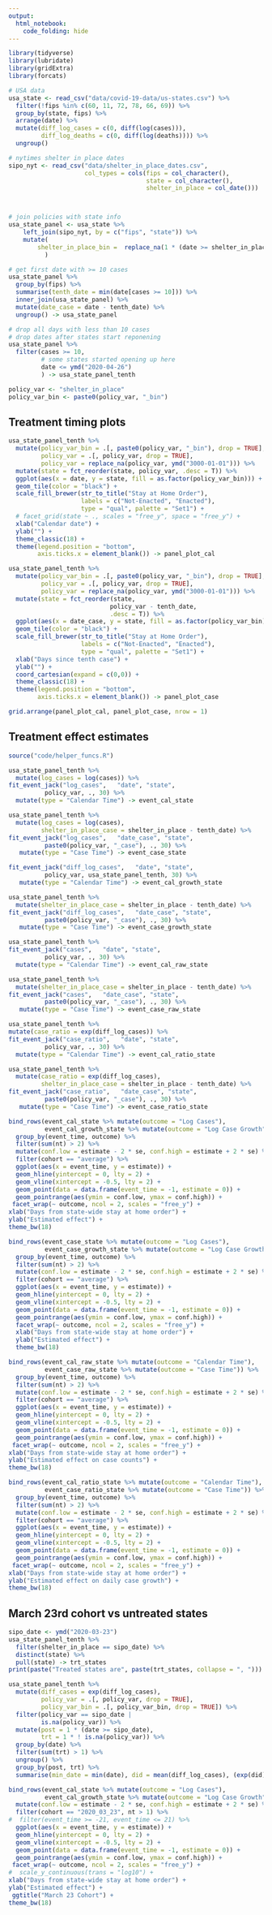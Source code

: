```yaml
---
output:
  html_notebook:
    code_folding: hide
---
```


```r
library(tidyverse)
library(lubridate)
library(gridExtra)
library(forcats)
```

```r
# USA data
usa_state <- read_csv("data/covid-19-data/us-states.csv") %>%
  filter(!fips %in% c(60, 11, 72, 78, 66, 69)) %>%
  group_by(state, fips) %>%
  arrange(date) %>%
  mutate(diff_log_cases = c(0, diff(log(cases))),
         diff_log_deaths = c(0, diff(log(deaths)))) %>%
  ungroup()

# nytimes shelter in place dates
sipo_nyt <- read_csv("data/shelter_in_place_dates.csv",
                     col_types = cols(fips = col_character(),
                                      state = col_character(),
                                      shelter_in_place = col_date()))



# join policies with state info
usa_state_panel <- usa_state %>% 
    left_join(sipo_nyt, by = c("fips", "state")) %>%
    mutate(
        shelter_in_place_bin =  replace_na(1 * (date >= shelter_in_place), 0)
          )

# get first date with >= 10 cases
usa_state_panel %>%
  group_by(fips) %>%
  summarise(tenth_date = min(date[cases >= 10])) %>%
  inner_join(usa_state_panel) %>%
  mutate(date_case = date - tenth_date) %>%
  ungroup() -> usa_state_panel

# drop all days with less than 10 cases
# drop dates after states start reponening
usa_state_panel %>%
  filter(cases >= 10,
         # some states started opening up here
         date <= ymd("2020-04-26") 
         ) -> usa_state_panel_tenth

policy_var <- "shelter_in_place"
policy_var_bin <- paste0(policy_var, "_bin")
```

## Treatment timing plots

```r

usa_state_panel_tenth %>%
  mutate(policy_var_bin = .[, paste0(policy_var, "_bin"), drop = TRUE],
         policy_var = .[, policy_var, drop = TRUE],
         policy_var = replace_na(policy_var, ymd("3000-01-01"))) %>%
  mutate(state = fct_reorder(state, policy_var, .desc = T)) %>%
  ggplot(aes(x = date, y = state, fill = as.factor(policy_var_bin))) +
  geom_tile(color = "black") + 
  scale_fill_brewer(str_to_title("Stay at Home Order"), 
                    labels = c("Not-Enacted", "Enacted"),
                    type = "qual", palette = "Set1") +
  # facet_grid(state ~ ., scales = "free_y", space = "free_y") +
  xlab("Calendar date") +
  ylab("") +
  theme_classic(18) +
  theme(legend.position = "bottom",
        axis.ticks.x = element_blank()) -> panel_plot_cal

```

```r
usa_state_panel_tenth %>%
  mutate(policy_var_bin = .[, paste0(policy_var, "_bin"), drop = TRUE],
         policy_var = .[, policy_var, drop = TRUE],
         policy_var = replace_na(policy_var, ymd("3000-01-01"))) %>%
  mutate(state = fct_reorder(state, 
                            policy_var - tenth_date, 
                            .desc = T)) %>%
  ggplot(aes(x = date_case, y = state, fill = as.factor(policy_var_bin))) +
  geom_tile(color = "black") + 
  scale_fill_brewer(str_to_title("Stay at Home Order"), 
                    labels = c("Not-Enacted", "Enacted"),
                    type = "qual", palette = "Set1") +
  xlab("Days since tenth case") +
  ylab("") +
  coord_cartesian(expand = c(0,0)) +
  theme_classic(18) +
  theme(legend.position = "bottom",
        axis.ticks.x = element_blank()) -> panel_plot_case
```

```r
grid.arrange(panel_plot_cal, panel_plot_case, nrow = 1)
```


## Treatment effect estimates

```r
source("code/helper_funcs.R")

usa_state_panel_tenth %>%
  mutate(log_cases = log(cases)) %>%
fit_event_jack("log_cases",   "date", "state",
          policy_var, ., 30) %>%
  mutate(type = "Calendar Time") -> event_cal_state

usa_state_panel_tenth %>% 
  mutate(log_cases = log(cases),
         shelter_in_place_case = shelter_in_place - tenth_date) %>%
fit_event_jack("log_cases",   "date_case", "state",
          paste0(policy_var, "_case"), ., 30) %>%
   mutate(type = "Case Time") -> event_case_state

fit_event_jack("diff_log_cases",   "date", "state",
          policy_var, usa_state_panel_tenth, 30) %>%
   mutate(type = "Calendar Time") -> event_cal_growth_state

usa_state_panel_tenth %>% 
  mutate(shelter_in_place_case = shelter_in_place - tenth_date) %>%
fit_event_jack("diff_log_cases",   "date_case", "state",
          paste0(policy_var, "_case"), ., 30) %>%
   mutate(type = "Case Time") -> event_case_growth_state

```

```r
usa_state_panel_tenth %>%
fit_event_jack("cases",   "date", "state",
          policy_var, ., 30) %>%
  mutate(type = "Calendar Time") -> event_cal_raw_state

usa_state_panel_tenth %>% 
  mutate(shelter_in_place_case = shelter_in_place - tenth_date) %>%
fit_event_jack("cases",   "date_case", "state",
          paste0(policy_var, "_case"), ., 30) %>%
   mutate(type = "Case Time") -> event_case_raw_state
```

```r
usa_state_panel_tenth %>%
mutate(case_ratio = exp(diff_log_cases)) %>%
fit_event_jack("case_ratio",   "date", "state",
          policy_var, ., 30) %>%
  mutate(type = "Calendar Time") -> event_cal_ratio_state

usa_state_panel_tenth %>% 
  mutate(case_ratio = exp(diff_log_cases),
         shelter_in_place_case = shelter_in_place - tenth_date) %>%
fit_event_jack("case_ratio",   "date_case", "state",
          paste0(policy_var, "_case"), ., 30) %>%
   mutate(type = "Case Time") -> event_case_ratio_state
```

```r
bind_rows(event_cal_state %>% mutate(outcome = "Log Cases"),
          event_cal_growth_state %>% mutate(outcome = "Log Case Growth")) %>%
  group_by(event_time, outcome) %>%
  filter(sum(nt) > 2) %>%
  mutate(conf.low = estimate - 2 * se, conf.high = estimate + 2 * se) %>%
  filter(cohort == "average") %>%
  ggplot(aes(x = event_time, y = estimate)) +
  geom_hline(yintercept = 0, lty = 2) +
  geom_vline(xintercept = -0.5, lty = 2) +
  geom_point(data = data.frame(event_time = -1, estimate = 0)) +
  geom_pointrange(aes(ymin = conf.low, ymax = conf.high)) +
 facet_wrap(~ outcome, ncol = 2, scales = "free_y") +
xlab("Days from state-wide stay at home order") +
ylab("Estimated effect") +
theme_bw(18)
```

```r
bind_rows(event_case_state %>% mutate(outcome = "Log Cases"),
          event_case_growth_state %>% mutate(outcome = "Log Case Growth")) %>%
  group_by(event_time, outcome) %>%
  filter(sum(nt) > 2) %>%
  mutate(conf.low = estimate - 2 * se, conf.high = estimate + 2 * se) %>%
  filter(cohort == "average") %>%
  ggplot(aes(x = event_time, y = estimate)) +
  geom_hline(yintercept = 0, lty = 2) +
  geom_vline(xintercept = -0.5, lty = 2) +
  geom_point(data = data.frame(event_time = -1, estimate = 0)) +
  geom_pointrange(aes(ymin = conf.low, ymax = conf.high)) +
  facet_wrap(~ outcome, ncol = 2, scales = "free_y") +
  xlab("Days from state-wide stay at home order") +
  ylab("Estimated effect") +
  theme_bw(18)

```


```r
bind_rows(event_cal_raw_state %>% mutate(outcome = "Calendar Time"),
          event_case_raw_state %>% mutate(outcome = "Case Time")) %>%
  group_by(event_time, outcome) %>%
  filter(sum(nt) > 2) %>%
  mutate(conf.low = estimate - 2 * se, conf.high = estimate + 2 * se) %>%
  filter(cohort == "average") %>%
  ggplot(aes(x = event_time, y = estimate)) +
  geom_hline(yintercept = 0, lty = 2) +
  geom_vline(xintercept = -0.5, lty = 2) +
  geom_point(data = data.frame(event_time = -1, estimate = 0)) +
  geom_pointrange(aes(ymin = conf.low, ymax = conf.high)) +
 facet_wrap(~ outcome, ncol = 2, scales = "free_y") +
xlab("Days from state-wide stay at home order") +
ylab("Estimated effect on case counts") +
theme_bw(18)

```

```r
bind_rows(event_cal_ratio_state %>% mutate(outcome = "Calendar Time"),
          event_case_ratio_state %>% mutate(outcome = "Case Time")) %>%
  group_by(event_time, outcome) %>%
  filter(sum(nt) > 2) %>%
  mutate(conf.low = estimate - 2 * se, conf.high = estimate + 2 * se) %>%
  filter(cohort == "average") %>%
  ggplot(aes(x = event_time, y = estimate)) +
  geom_hline(yintercept = 0, lty = 2) +
  geom_vline(xintercept = -0.5, lty = 2) +
  geom_point(data = data.frame(event_time = -1, estimate = 0)) +
  geom_pointrange(aes(ymin = conf.low, ymax = conf.high)) +
 facet_wrap(~ outcome, ncol = 2, scales = "free_y") +
xlab("Days from state-wide stay at home order") +
ylab("Estimated effect on daily case growth") +
theme_bw(18)

```


## March 23rd cohort vs untreated states

```r
sipo_date <- ymd("2020-03-23")
usa_state_panel_tenth %>% 
  filter(shelter_in_place == sipo_date) %>%
  distinct(state) %>%
  pull(state) -> trt_states
print(paste("Treated states are", paste(trt_states, collapse = ", ")))
```

```r
usa_state_panel_tenth %>%
  mutate(diff_cases = exp(diff_log_cases),
         policy_var = .[, policy_var, drop = TRUE],
         policy_var_bin = .[, policy_var_bin, drop = TRUE]) %>%
  filter(policy_var == sipo_date | 
         is.na(policy_var)) %>%
  mutate(post = 1 * (date >= sipo_date),
         trt = 1 * ! is.na(policy_var)) %>%
  group_by(date) %>%
  filter(sum(trt) > 1) %>%
  ungroup() %>%
  group_by(post, trt) %>%
  summarise(min_date = min(date), did = mean(diff_log_cases), (exp(did) - 1) * 100)
```

```r
bind_rows(event_cal_state %>% mutate(outcome = "Log Cases"),
          event_cal_growth_state %>% mutate(outcome = "Log Case Growth")) %>%
  mutate(conf.low = estimate - 2 * se, conf.high = estimate + 2 * se) %>%
  filter(cohort == "2020_03_23", nt > 1) %>%
#  filter(event_time >= -21, event_time <= 21) %>%
  ggplot(aes(x = event_time, y = estimate)) +
  geom_hline(yintercept = 0, lty = 2) +
  geom_vline(xintercept = -0.5, lty = 2) +
  geom_point(data = data.frame(event_time = -1, estimate = 0)) +
  geom_pointrange(aes(ymin = conf.low, ymax = conf.high)) +
 facet_wrap(~ outcome, ncol = 2, scales = "free_y") +
#  scale_y_continuous(trans = "log10") +
xlab("Days from state-wide stay at home order") +
ylab("Estimated effect") +
 ggtitle("March 23 Cohort") +
theme_bw(18)
```